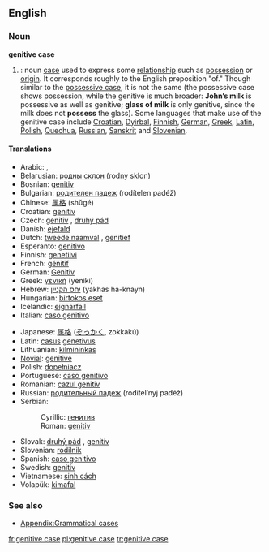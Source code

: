 ==English==
{{wikipedia}}

===Noun===
'''genitive case'''

# {{grammar}}: noun [[case]] used to express some [[relationship]] such as [[possession]] or [[origin]]. It corresponds roughly to the English preposition "of." Though similar to the [[possessive case]], it is not the same (the possessive case shows possession, while the genitive is much broader: '''John’s milk''' is possessive as well as genitive; '''glass of milk''' is only genitive, since the milk does not '''possess''' the glass). Some languages that make use of the genitive case include [[Croatian]], [[Dyirbal]], [[Finnish]], [[German]], [[Greek]], [[Latin]], [[Polish]], [[Quechua]], [[Russian]], [[Sanskrit]] and [[Slovenian]].

====Translations====
{{top}}
*Arabic: {{ARchar|[[حالة المضاف اليه|حَالةُ المُضَافِ إلَيْه]]}} {{unicode|(ħáːltu l-muɖáːfi iléyh)}},
*Belarusian: [[родны склон]] (rodny sklon) {{m}}
*Bosnian: [[genitiv]] {{m}}
*Bulgarian: [[родителен падеж]] (rodítelen padéž) {{m}}
*Chinese: [[属格]] (shǔgé)
*Croatian: [[genitiv]] {{m}}
*Czech: [[genitiv]] {{m}}, [[druhý pád]] {{m}}
*Danish: [[ejefald]]
*Dutch: [[tweede naamval]] {{m}}, [[genitief]] {{m}}
*Esperanto: [[genitivo]]
*Finnish: [[genetiivi]]
*French: [[génitif]] {{m}}
*German: [[Genitiv]] {{m}}
*Greek: [[γενική]] (yenikí) {{f}}
*Hebrew: [[יחס הקנײן]] (yakhas ha-knayn) {{m}}
*Hungarian: [[birtokos eset]]
*Icelandic: [[eignarfall]] {{n}}
*Italian: [[caso genitivo]] {{m}}
{{mid}}
*Japanese: [[属格#Japanese|属格]] ([[ぞっかく]], zokkakú)
*Latin: [[casus]] [[genetivus]] {{m}}
*Lithuanian: [[kilmininkas]] {{m}}
*[[Novial]]: [[genitive]]
*Polish: [[dopełniacz]] {{m}}
*Portuguese: [[caso genitivo]] {{m}}
*Romanian: [[cazul genitiv]] {{m}}
*Russian: [[родительный падеж]] (rodítel’nyj padéž) {{m}}
*Serbian:
*:Cyrillic: [[генитив]] {{m}}
*:Roman: [[genitiv]] {{m}}
*Slovak: [[druhý pád]] {{m}}, [[genitív]] {{m}}
*Slovenian: [[rodilnik]] {{m}}
*Spanish: [[caso genitivo]] {{m}}
*Swedish: [[genitiv]]
*Vietnamese: [[sinh cách]]
*Volapük: [[kimafal]]
{{bottom}}

===See also===
*[[Appendix:Grammatical cases]]

[[fr:genitive case]]
[[pl:genitive case]]
[[tr:genitive case]]